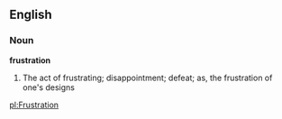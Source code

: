 ==English==

===Noun===

'''frustration'''

#The act of frustrating; disappointment; defeat; as, the frustration of one's designs

[[pl:Frustration]]